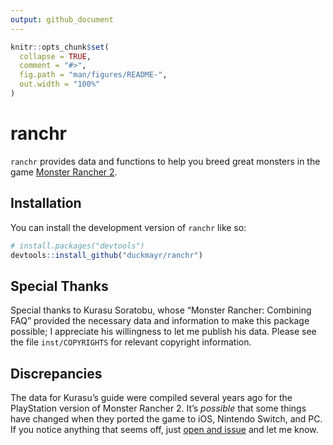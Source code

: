 ```yaml
---
output: github_document
---
```


<!-- README.md is generated from README.Rmd. Please edit that file -->

```r
knitr::opts_chunk$set(
  collapse = TRUE,
  comment = "#>",
  fig.path = "man/figures/README-",
  out.width = "100%"
)
```

# ranchr

<!-- badges: start -->
<!-- badges: end -->

`ranchr` provides data and functions to help you breed great monsters in the game [Monster Rancher 2](https://en.wikipedia.org/wiki/Monster_Rancher_2).

## Installation

You can install the development version of `ranchr` like so:

``` r
# install.packages("devtools")
devtools::install_github("duckmayr/ranchr")
```

## Special Thanks

Special thanks to Kurasu Soratobu, whose "Monster Rancher: Combining FAQ" provided the necessary data and information to make this package possible; I appreciate his willingness to let me publish his data.
Please see the file `inst/COPYRIGHTS` for relevant copyright information.

## Discrepancies

The data for Kurasu's guide were compiled several years ago for the PlayStation version of Monster Rancher 2.
It's *possible* that some things have changed when they ported the game to iOS, Nintendo Switch, and PC.
If you notice anything that seems off, just [open and issue](https://github.com/duckmayr/ranchr/issues) and let me know.
